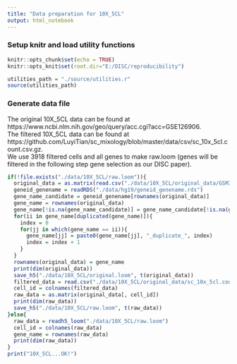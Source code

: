 ```yaml
---
title: "Data preparation for 10X_5CL"
output: html_notebook
---
```

### Setup knitr and load utility functions
```r
knitr::opts_chunk$set(echo = TRUE)
knitr::opts_knit$set(root.dir="E:/DISC/reproducibility")
```
```r
utilities_path = "./source/utilities.r"
source(utilities_path)
```
### Generate data file
The original 10X_5CL data can be found at https://www.ncbi.nlm.nih.gov/geo/query/acc.cgi?acc=GSE126906.</br>
The filtered 10X_5CL data can be found at https://github.com/LuyiTian/sc_mixology/blob/master/data/csv/sc_10x_5cl.count.csv.gz.</br>
We use 3918 filtered cells and all genes to make raw.loom (genes will be filtered in the following step gene selection as our DISC paper).
```r
if(!file.exists("./data/10X_5CL/raw.loom")){
  original_data = as.matrix(read.csv("./data/10X_5CL/original_data/GSM3618014_gene_count.csv.gz", header = T, sep = ",", row.names = 1))# 32895  5001
  geneid_genename = readRDS("./data/hg19/geneid_genename.rds")
  gene_name_candidate = geneid_genename[rownames(original_data)]
  gene_name = rownames(original_data)
  gene_name[!is.na(gene_name_candidate)] = gene_name_candidate[!is.na(gene_name_candidate)]
  for(ii in gene_name[duplicated(gene_name)]){
    index = 0
    for(jj in which(gene_name == ii)){
      gene_name[jj] = paste0(gene_name[jj], "_duplicate_", index)
      index = index + 1
    }
  }
  rownames(original_data) = gene_name
  print(dim(original_data))
  save_h5("./data/10X_5CL/original.loom", t(original_data))
  filtered_data = read.csv("./data/10X_5CL/original_data/sc_10x_5cl.count.csv.gz", header = T, row.names = 1)
  cell_id = colnames(filtered_data)
  raw_data = as.matrix(original_data[, cell_id])
  print(dim(raw_data))
  save_h5("./data/10X_5CL/raw.loom", t(raw_data))
}else{
  raw_data = readh5_loom("./data/10X_5CL/raw.loom")
  cell_id = colnames(raw_data)
  gene_name = rownames(raw_data)
  print(dim(raw_data))
}
print("10X_5CL...OK!")
```
